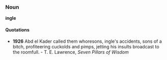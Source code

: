 ===Noun===

'''ingle'''

====Quotations====

* '''1926''' Abd el Kader called them whoresons, ingle's accidents, sons of a bitch, profiteering cuckolds and pimps, jetting his insults broadcast to the roomfull. - T. E. Lawrence, ''Seven Pillars of Wisdom''